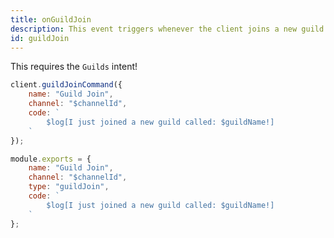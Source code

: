 ```yaml
---
title: onGuildJoin
description: This event triggers whenever the client joins a new guild.
id: guildJoin
---
```



<Aside title="Intents">

This requires the `Guilds` intent!

</Aside>

<Example>

<div slot="default">

```js
client.guildJoinCommand({
    name: "Guild Join",
    channel: "$channelId",
    code: `
        $log[I just joined a new guild called: $guildName!]
    `
});
```

</div>
<div slot="handler">

```js
module.exports = {
    name: "Guild Join",
    channel: "$channelId",
    type: "guildJoin",
    code: `
        $log[I just joined a new guild called: $guildName!]
    `
};
```

</div>
</Example>